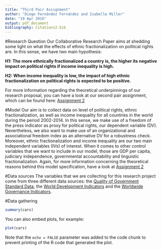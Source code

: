 ```yaml
---
title: "Third Pair Assignment"
author: "Diego Fernández Fernández and Isabelle Miller"
date: "19 Apr 2016"
output: pdf_document
bibliography: Citations2.bib
---
```


#Research Question
Our Collaborative Research Paper aims at shedding some light on what the effects of ethnic fractionalization on political rights are. In this sense, we have two main hypothesis: 

**H1: The more ethnically fractionalized a country is, the higher its negative impact on political rights if income inequality is high.**

**H2: When income inequality is low, the impact of high ethnic fractionalization on political rights is expected to be positive.**

For more information regarding the theoretical underpinnings of our research proposal, you can have a look at our second pair assignment, which can be found here: [Assignment 2](https://github.com/imiller88/IsabelleandDiegosFinalResearchProject/blob/master/Assignment2/Assignment2_ResearchProposal.Rmd)

#Model
Our aim is to collect data on level of political rights, ethnic fractionalization, as well as income inequality for all countries in the world during the period 2002-2014. In this sense, we make use of a freedom of the press indicator as proxy for political rights, our dependent variable (DV). Nevertheless, we also want to make use of an organizational and associational freedom index as an alternative DV for a robustness check. Moreover, ethnic fractionalization and income inequality are our two main independent variables (IVs) of interest. When it comes to other control variables that we want to include in our model, those are GDP per capita, judiciary independence, governmental accountability and linguistic fractionalization. Again, for more information concerning the theoretical reasons behind this model specification, have a look at [Assignment 2](https://github.com/imiller88/IsabelleandDiegosFinalResearchProject/blob/master/Assignment2/Assignment2_ResearchProposal.Rmd)

#Data sources
The variables that we are collecting for this research project come from three different data sources: the [Quality of Government Standard Data](http://qog.pol.gu.se/data/datadownloads/qogstandarddata), the [World Development Indicators](http://data.worldbank.org/data-catalog/world-development-indicators) and the [Worldwide Governance Indicators](http://data.worldbank.org/data-catalog/worldwide-governance-indicators).

\itemize{
\item{Quality of Government (QoG) Standard Time-Series Data}{ - They are contained in the QoG Standard Time-Series Dataset, which includes data from 1946 to 2015, being the unit of analysis country-year (@qog2015). It compiles approximately 2500 variables, making it the largest dataset developed by the Quality of Government Institut at the University of Gothenburg, Sweden.}
\item{World Development Indicators (WDI)}{ - They are a set of indicators developed by the World Bank, compiling "relevant, high-quality, and internationally comparable statistics about global development and the fight against poverty". They are organized around six main themes, which are world view, people, environment, economy, states and markets, and global links (@wdi).}
\item{Worldwide Governance Indicators (WGI)}{ - They are also developed by the World Bank. They consist of "six composite indicators of broad dimensions of governance covering over 200 countries since 1996: Voice and Accountability, Political Stability and Absence of Violence/Terrorism, Government Effectiveness, Regulatory Quality, Rule of Law, and Control of Corruption" (@wgi). Moreover, they are obtained from 31 different perception-based data sources, aiming at enabling meaningful cross-country comparisons over time.}
}


#Data gathering



```r
summary(cars)
```

You can also embed plots, for example:

```r
plot(cars)
```

Note that the `echo = FALSE` parameter was added to the code chunk to prevent printing of the R code that generated the plot.
